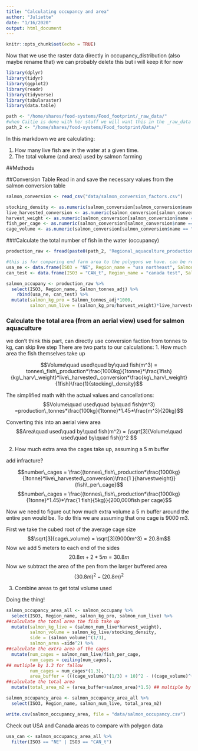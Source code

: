 ```yaml
---
title: "Calculating occupancy and area"
author: "Juliette"
date: "1/16/2020"
output: html_document
---
```


```r
knitr::opts_chunk$set(echo = TRUE)
```

Now that we use the raster data directly in occupancy_distribution (also maybe rename that) we can probably delete this but i will keep it for now



```r
library(dplyr)
library(tidyr)
library(ggplot2)
library(readr)
library(tidyverse)
library(tabularaster)
library(data.table)

path <- "/home/shares/food-systems/Food_footprint/_raw_data/"
#when Caitie is done with her stuff we will want this in the _raw_data folder 
path_2 <- "/home/shares/food-systems/Food_footprint/Data/"
```

In this markdown we are calculating:

1. How many live fish are in the water at a given time.
2. The total volume (and area) used by salmon farming

##Methods

##Conversion Table
Read in and save the necessary values from the salmon conversion table
```r
salmon_conversion <- read_csv("data/salmon_conversion_factors.csv")

stocking_density <- as.numeric(salmon_conversion[salmon_conversion$name == "stocking_density", "value"])
live_harvested_conversion <- as.numeric(salmon_conversion[salmon_conversion$name == "live_harvested", "value"])
harvest_weight <- as.numeric(salmon_conversion[salmon_conversion$name == "mean_harvest_weight", "value"])
fish_per_cage <- as.numeric(salmon_conversion[salmon_conversion$name == "fish_per_cage", "value"])
cage_volume <- as.numeric(salmon_conversion[salmon_conversion$name == "cage_volume", "value"])
```


###Calculate the total number of fish in the water (occupancy)

```r
production_raw <- fread(paste0(path_2, "Regional_aquaculture_production/FAO_Adjusted_regional_production.csv"))

#this is for comparing end farm area to the polygons we have. can be removed when that is figured out
usa_ne <- data.frame(ISO3 = "NE", Region_name = "usa northeast", Salmon_tonnes_adj = 8474)
can_test <- data.frame(ISO3 = "CAN_t", Region_name = "canada test", Salmon_tonnes_adj = 106352)
```

```r
salmon_occupany <- production_raw %>% 
  select(ISO3, Region_name, Salmon_tonnes_adj) %>% 
    rbind(usa_ne, can_test) %>% 
  mutate(salmon_kg_pro = Salmon_tonnes_adj*1000,
         salmon_num_live = (salmon_kg_pro/harvest_weight)*live_harvested_conversion)
```


### Calculate the total area (from an aerial view) used for salmon aquaculture

we don't think this part, can directly use conversion faction from tonnes to kg, can skip live step
There are two parts to our calculations:
1. How much area the fish themselves take up

$$Volume\quad used\quad by\quad fish(m^3) = tonnes\_fish\_production*\frac{1000kg}{1tonne}*\frac{1fish}{kg\_harv\_weight}*live\_harvested\_conversion*\frac{kg\_harv\_weight}{1fish}\frac{1}{stocking\_density}$$

The simplified math with the actual values and cancellations:
$$Volume\quad used\quad by\quad fish(m^3) =production\_tonnes*\frac{100kg}{1tonne}*1.45*\frac{m^3}{20kg}$$

Converting this into an aerial view area
$$Area\quad used\quad by\quad fish(m^2) = (\sqrt[3]{Volume\quad used\quad by\quad fish})^2 $$


2. How much extra area the cages take up, assuming a 5 m buffer

add infracture?

$$number\_cages = \frac{(tonnes\_fish\_production*\frac{1000kg}{1tonne}*live\_harvested\_conversion)\frac{1 }{harvestweight}}{fish\_per\_cage}$$
$$number\_cages = \frac{(tonnes\_fish\_production*\frac{1000kg}{1tonne}*1.45)*\frac{1 fish}{5kg}}{200,000fish per cage}$$


Now we need to figure out how much extra volume a 5 m buffer around the entire pen would be. To do this we are assuming that one cage is 9000 m3.

First we take the cubed root of the average cage size
$$\sqrt[3]{cage\_volume} = \sqrt[3]{9000m^3} = 20.8m$$
Now we add 5 meters to each end of the sides
$$20.8m + 2*5m = 30.8m$$
Now we subtract the area of the pen from the larger buffered area
$$(30.8m)^2 - (20.8m)^2$$

3. Combine areas to get total volume used

Doing the thing!
```r
salmon_occupancy_area_all <- salmon_occupany %>% 
  select(ISO3, Region_name, salmon_kg_pro, salmon_num_live) %>% 
##calculate the total area the fish take up
  mutate(salmon_kg_live = (salmon_num_live*harvest_weight),
         salmon_volume = salmon_kg_live/stocking_density,
         side = (salmon_volume)^(1/3),
         salmon_area =side^2) %>% 
##calculate the extra area of the cages
  mutate(num_cages = salmon_num_live/fish_per_cage,
         num_cages = ceiling(num_cages),
## mutliple by 1.3 for fallow
         num_cages = num_cages*(1.3),
         area_buffer = (((cage_volume)^(1/3) + 10)^2 - ((cage_volume)^(1/3))^2)*num_cages) %>% 
##calculate the total area
  mutate(total_area_m2 = (area_buffer+salmon_area)*1.5) ## multiple by 1.5 for infastructure area

salmon_occupancy_area <- salmon_occupancy_area_all %>% 
  select(ISO3, Region_name, salmon_num_live, total_area_m2)

write.csv(salmon_occupancy_area, file = "data/salmon_occupancy.csv") 
```

Check out USA and Canada areas to compare with polygon data

```r
usa_can <- salmon_occupancy_area_all %>% 
  filter(ISO3 == "NE" | ISO3 == "CAN_t") 
```


















